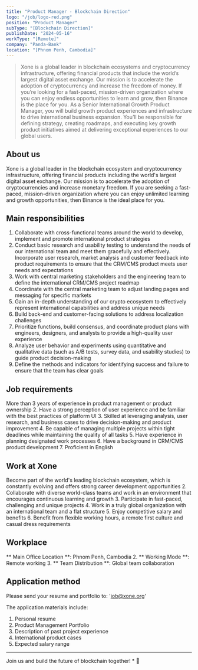 ```yaml
---
title: "Product Manager - Blockchain Direction"
logo: "/job/logo-red.png"
position: "Product Manager"
subType: "[Blockchain Direction]"
publishDate: "2024-05-16"
workType: "[Remote]"
company: "Panda-Bank"
location: "[Phnom Penh, Cambodia]"
---
```


> Xone is a global leader in blockchain ecosystems and cryptocurrency infrastructure, offering financial products that include the world’s largest digital asset exchange.
> Our mission is to accelerate the adoption of cryptocurrency and increase the freedom of money.
> If you’re looking for a fast-paced, mission-driven organization where you can enjoy endless opportunities to learn and grow, then Binance is the place for you.
> As a Senior International Growth Product Manager, you will build growth product experiences and infrastructure to drive international business expansion. You’ll be responsible for defining strategy, creating roadmaps, and executing key growth product initiatives aimed at delivering exceptional experiences to our global users. 

## About us

Xone is a global leader in the blockchain ecosystem and cryptocurrency infrastructure, offering financial products including the world's largest digital asset exchange. Our mission is to accelerate the adoption of cryptocurrencies and increase monetary freedom. If you are seeking a fast-paced, mission-driven organization where you can enjoy unlimited learning and growth opportunities, then Binance is the ideal place for you.

## Main responsibilities

1. Collaborate with cross-functional teams around the world to develop, implement and promote international product strategies
2. Conduct basic research and usability testing to understand the needs of our international team and meet them gracefully and effectively. Incorporate user research, market analysis and customer feedback into product requirements to ensure that the CRM/CMS product meets user needs and expectations
3. Work with central marketing stakeholders and the engineering team to define the international CRM/CMS project roadmap
4. Coordinate with the central marketing team to adjust landing pages and messaging for specific markets
5. Gain an in-depth understanding of our crypto ecosystem to effectively represent international capabilities and address unique needs
6. Build back-end and customer-facing solutions to address localization challenges
7. Prioritize functions, build consensus, and coordinate product plans with engineers, designers, and analysts to provide a high-quality user experience
8. Analyze user behavior and experiments using quantitative and qualitative data (such as A/B tests, survey data, and usability studies) to guide product decision-making
9. Define the methods and indicators for identifying success and failure to ensure that the team has clear goals

## Job requirements

More than 3 years of experience in product management or product ownership
2. Have a strong perception of user experience and be familiar with the best practices of platform UI
3. Skilled at leveraging analysis, user research, and business cases to drive decision-making and product improvement
4. Be capable of managing multiple projects within tight deadlines while maintaining the quality of all tasks
5. Have experience in planning designated work processes
6. Have a background in CRM/CMS product development
7. Proficient in English

## Work at Xone

Become part of the world's leading blockchain ecosystem, which is constantly evolving and offers strong career development opportunities
2. Collaborate with diverse world-class teams and work in an environment that encourages continuous learning and growth
3. Participate in fast-paced, challenging and unique projects
4. Work in a truly global organization with an international team and a flat structure
5. Enjoy competitive salary and benefits
6. Benefit from flexible working hours, a remote first culture and casual dress requirements

## Workplace

** Main Office Location **: Phnom Penh, Cambodia
2. ** Working Mode **: Remote working
3. ** Team Distribution **: Global team collaboration

## Application method

Please send your resume and portfolio to: '<a href="mailto:job@xone.org">job@xone.org</a>'

The application materials include:
1. Personal resume
2. Product Management Portfolio
3. Description of past project experience
4. International product cases
5. Expected salary range

---

Join us and build the future of blockchain together! * 🚀
